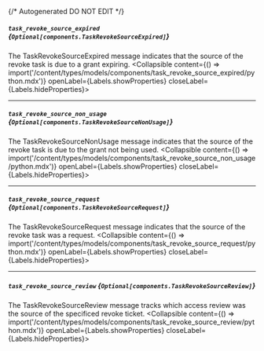 {/* Autogenerated DO NOT EDIT  */}

##### `task_revoke_source_expired` *{`Optional[components.TaskRevokeSourceExpired]`}*
The TaskRevokeSourceExpired message indicates that the source of the revoke task is due to a grant expiring.
<Collapsible content={() => import('/content/types/models/components/task_revoke_source_expired/python.mdx')} openLabel={Labels.showProperties} closeLabel={Labels.hideProperties}>
</Collapsible>

---
##### `task_revoke_source_non_usage` *{`Optional[components.TaskRevokeSourceNonUsage]`}*
The TaskRevokeSourceNonUsage message indicates that the source of the revoke task is due to the grant not being used.
<Collapsible content={() => import('/content/types/models/components/task_revoke_source_non_usage/python.mdx')} openLabel={Labels.showProperties} closeLabel={Labels.hideProperties}>
</Collapsible>

---
##### `task_revoke_source_request` *{`Optional[components.TaskRevokeSourceRequest]`}*
The TaskRevokeSourceRequest message indicates that the source of the revoke task was a request.
<Collapsible content={() => import('/content/types/models/components/task_revoke_source_request/python.mdx')} openLabel={Labels.showProperties} closeLabel={Labels.hideProperties}>
</Collapsible>

---
##### `task_revoke_source_review` *{`Optional[components.TaskRevokeSourceReview]`}*
The TaskRevokeSourceReview message tracks which access review was the source of the specificed revoke ticket.
<Collapsible content={() => import('/content/types/models/components/task_revoke_source_review/python.mdx')} openLabel={Labels.showProperties} closeLabel={Labels.hideProperties}>
</Collapsible>


